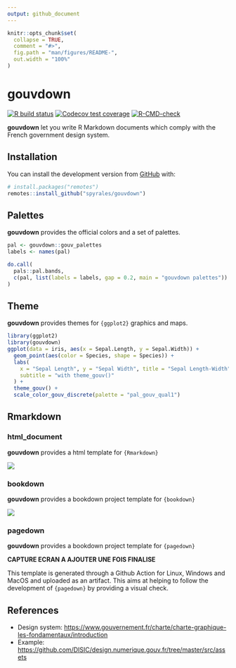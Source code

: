 ```yaml
---
output: github_document
---
```


<!-- README.md is generated from README.Rmd. Please edit that file -->

```r
knitr::opts_chunk$set(
  collapse = TRUE,
  comment = "#>",
  fig.path = "man/figures/README-",
  out.width = "100%"
)
```

# gouvdown

<!-- badges: start -->
[![R build status](https://github.com/spyrales/gouvdown/workflows/R-CMD-check/badge.svg)](https://github.com/spyrales/gouvdown/actions)
[![Codecov test coverage](https://codecov.io/gh/spyrales/gouvdown/branch/master/graph/badge.svg)](https://codecov.io/gh/spyrales/gouvdown?branch=master)
[![R-CMD-check](https://github.com/spyrales/gouvdown/workflows/R-CMD-check/badge.svg)](https://github.com/spyrales/gouvdown/actions)
<!-- badges: end -->

**gouvdown** let you write R Markdown documents which comply with the French
government design system.

## Installation

You can install the development version from [GitHub](https://github.com/) 
with:

``` r
# install.packages("remotes")
remotes::install_github("spyrales/gouvdown")
```

## Palettes

**gouvdown** provides the official colors and a set of palettes. 

```r
pal <- gouvdown::gouv_palettes
labels <- names(pal)

do.call(
  pals::pal.bands,
  c(pal, list(labels = labels, gap = 0.2, main = "gouvdown palettes"))
)
```


## Theme

**gouvdown** provides themes for `{ggplot2}` graphics and maps.


```r
library(ggplot2)
library(gouvdown)
ggplot(data = iris, aes(x = Sepal.Length, y = Sepal.Width)) +
  geom_point(aes(color = Species, shape = Species)) +
  labs(
    x = "Sepal Length", y = "Sepal Width", title = "Sepal Length-Width",
    subtitle = "with theme_gouv()"
  ) +
  theme_gouv() +
  scale_color_gouv_discrete(palette = "pal_gouv_qual1")
```

## Rmarkdown

### html_document

**gouvdown** provides a html template for `{Rmarkdown}`

![](man/figures/html_gouv.png)

### bookdown

**gouvdown** provides a bookdown project template for `{bookdown}`

![](man/figures/gouvbook.png)

### pagedown

**gouvdown** provides a bookdown project template for `{pagedown}`

**CAPTURE ECRAN A AJOUTER UNE FOIS FINALISE**

This template is generated through a Github Action for Linux, Windows and MacOS and uploaded as an artifact. This aims at helping to follow the development of `{pagedown}` by providing a visual check.

## References

+ Design system: <https://www.gouvernement.fr/charte/charte-graphique-les-fondamentaux/introduction>
+ Example: <https://github.com/DISIC/design.numerique.gouv.fr/tree/master/src/assets>
